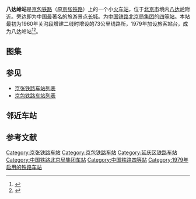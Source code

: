 {{Other uses
|subject =京包铁路的车站
|other =邻近的京张城际铁路的车站
|八达岭长城站
}}
{{NoteTA
|G1=Transport 
|T=zh-hans:八达岭站;zh-hk:八達嶺站;zh-sg:八达岭站;zh-tw:八達嶺站;
}}
{{Infobox station
|name = 八达岭站
|eng_name = Badaling Railway Station
|linecolour = #0033C9
|image = Badaling Railway Station 01.jpg
|caption = 八达岭站
|other_name = 
|country = {{CHN}}
|borough = [[北京市|北京市]][[延庆区|延庆区]]
|address = [[八达岭镇|八达岭镇]]岔道村
|coordinates = {{coord|40|21|35|N|115|59|38|E|type:landmark|display=inline,title}}
|elevation = 
|owned = [[中国铁路北京局集团|中国铁路北京局集团]][[通州车务段|通州车务段]]
|operator = [[中華人民共和國鐵路運輸|中国铁路]]、[[北京市郊铁路|北京市郊铁路]]
|lines = [[京包铁路|京包铁路]]
|distance = 
|platform = 2座站台<br />3个站台面
|tracks = 3条
|bus_routes = 
|bus_stands = 
|connections = 
|structure = 地面车站
|hall = 
|depth = 
|levels = 
|interchange = 
|exits = 
|architect = 
|architectural_style = 
|colour = 
|type = 客运站
|status = 运营中
|code = 12215<ref>{{cite book|title=中华人民共和国铁路车站代码（GB/T 10302-2010）|publisher=中国标准出版社|year=2010|isbn=155066140495|ignore-isbn-error=true|pages=2}}</ref>
|commercial_code = ILP<ref>{{cite book|author=铁道部电子计算技术中心, 铁道部运输局|title=铁路车站站名代码表：TMIS使用|publisher=中国铁道出版社|location=北京|year=1998|isbn=9787113030995|pages=37}}</ref><ref>{{cite book|author=[[中华人民共和国铁道部|中华人民共和国铁道部]]|title=铁路电报站名略号（2012）|publisher=中国铁道出版社|location=北京|year=2012|unified=15113·3468|pages=8}}</ref>
|pinyin_code = BDL
|iata = 
|zone = 
|classification = [[四等站_(中国大陆)|四等站]]
|website = 
|built = 
|opened = 1979年<ref name=open /><br>S2线：2008年8月6日
|opening = 
|closed = 
|rebuilt = 
|electrified = 
|former = 
|original = 
|pregroup = 
|postgroup = 
|prenational = 
|years = 
|events = 
|pass_year = 
|passengers = 
|pass_system = 
|pass_rank = 
|mpassengers = 
|trains = 
|station_hours = 
|hours = 
|services = {{Adjacent stations|system=Beijing Suburban Railway|line1=S2|left1=南口|right1=延庆|to-right1=延庆|line2=S2|left2=南口|right2=康庄|to-right2=沙城}}
|other_services = 
|route_map = {{北京铁路车站RDT|八达岭站}}
}}
'''八达岭站'''是[[京包铁路|京包铁路]]（原[[京张铁路|京张铁路]]）上的一个小[[鐵路車站|火车站]]，位于[[北京市|北京市]]境内[[八达岭|八达岭]]附近。旁边即为中国最著名的旅游景点[[长城|长城]]。为[[中国铁路北京局集团|中国铁路北京局集团]]的[[四等站_(中鐵)|四等站]]。本站最初为1960年关沟段增建二线时增设的73公里线路所，1979年加设旅客站台，成为八达岭站<ref name=open>{{Cite web|url=http://www.zjknews.com/news/nengyuan/201912/24/263440.html|date=2019-12-24|quote=◆1979年 12月，为适应发展旅游业的需要，73公里线路所建八达岭站|title=【京张铁路昨天·明天·历史沿革】一条铁路穿越百年沧桑|work=张家口新闻网|access-date=2021-11-06|archive-date=2021-11-07|archive-url=https://web.archive.org/web/20211107162307/http://www.zjknews.com/news/nengyuan/201912/24/263440.html|dead-url=no}}</ref><ref>{{cite book||title=我的京张铁路 穿越关沟|last=王嵬|first=|publisher=[[中国铁道出版社|中国铁道出版社]]|year=2017|isbn=978-7-113-22632-9|location=北京|pages=278}}</ref>。

== 图集 ==
{{gallery|
File:Badalingstation.jpg| |
File:Badaling Railway Station 2018-06-23 090451.jpg| |
File:Badaling Railway Station board.jpg| |
File:Sign of Badaling Railway Station 2018-06-23 090209.jpg| |
}}

==参见==
*[[京张铁路车站列表|京张铁路车站列表]]
*[[京包铁路车站列表|京包铁路车站列表]]

==邻近车站==
{{start rail box|[[中華人民共和國鐵路運輸|中国铁路]]}}
{{s-inop|[[青龙桥站|青龙桥站]]<br />[[青龙桥西站|青龙桥西站]]|{{站|北京北}}方向}}
{{s-line|[[京张铁路|京张铁路]]（[[京包铁路|京包铁路]]）<br />← 3km 八达岭站 9km →}}
{{s-inop|[[康庄站_(北京)|康庄站]]|{{站|包头}}方向}}
{{end box}}

==参考文献==
{{commonscat|Badaling Railway Station}}
{{reflist}}

{{京包铁路}}
{{北京城铁S2线}}
{{北京铁路车站列表}}
{{China-rail-stub}}
{{Railwaystation-stub}}
[[Category:京张铁路车站|Category:京张铁路车站]]
[[Category:京包铁路车站|Category:京包铁路车站]]
[[Category:延庆区铁路车站|Category:延庆区铁路车站]]
[[Category:中国铁路北京局集团车站|Category:中国铁路北京局集团车站]]
[[Category:中国铁路四等站|Category:中国铁路四等站]]
[[Category:1979年启用的铁路车站|Category:1979年启用的铁路车站]]